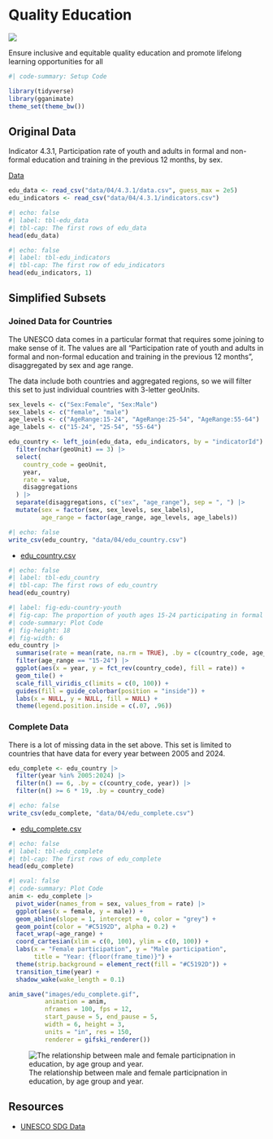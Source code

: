# Quality Education {#sec-sdg04}

![](images/icons/E-WEB-Goal-04.png){.sdg-icon}

::: {.tagline .sdg04}
Ensure inclusive and equitable quality education and promote lifelong learning opportunities for all 
:::

```r
#| code-summary: Setup Code

library(tidyverse)
library(gganimate)
theme_set(theme_bw())
```

## Original Data

Indicator 4.3.1, Participation rate of youth and adults in formal and non-formal education and training in the previous 12 months, by sex.

[Data](https://databrowser.uis.unesco.org/view#aths=&geoMode=countries&geoUnits=&timeMode=range&view=table&chartMode=multiple&chartHighlightSeries=&chartHighlightEnabled=true&indicatorPaths=UIS-SDG4Monitoring%3A0%3APRYA.12MO.AG15T24.F%2CUIS-SDG4Monitoring%3A0%3APRYA.12MO.AG15T24.M%2CUIS-SDG4Monitoring%3A0%3APRYA.12MO.AG25T54.F%2CUIS-SDG4Monitoring%3A0%3APRYA.12MO.AG25T54.M%2CUIS-SDG4Monitoring%3A0%3APRYA.12MO.AG55T64.F%2CUIS-SDG4Monitoring%3A0%3APRYA.12MO.AG55T64.M)

```r
edu_data <- read_csv("data/04/4.3.1/data.csv", guess_max = 2e5) 
edu_indicators <- read_csv("data/04/4.3.1/indicators.csv")
```


```r
#| echo: false
#| label: tbl-edu_data
#| tbl-cap: The first rows of edu_data
head(edu_data)
```

```r
#| echo: false
#| label: tbl-edu_indicators
#| tbl-cap: The first row of edu_indicators
head(edu_indicators, 1)
```

## Simplified Subsets

### Joined Data for Countries

The UNESCO data comes in a particular format that requires some joining to make sense of it. The values are all "Participation rate of youth and adults in formal and non-formal education and training in the previous 12 months", disaggregated by sex and age range.

The data include both countries and aggregated regions, so we will filter this set to just individual countries with 3-letter geoUnits.


```r
sex_levels <- c("Sex:Female", "Sex:Male")
sex_labels <- c("female", "male")
age_levels <- c("AgeRange:15-24", "AgeRange:25-54", "AgeRange:55-64")
age_labels <- c("15-24", "25-54", "55-64")

edu_country <- left_join(edu_data, edu_indicators, by = "indicatorId") |>
  filter(nchar(geoUnit) == 3) |>
  select(
    country_code = geoUnit,
    year,
    rate = value,
    disaggregations
  ) |>
  separate(disaggregations, c("sex", "age_range"), sep = ", ") |>
  mutate(sex = factor(sex, sex_levels, sex_labels),
         age_range = factor(age_range, age_levels, age_labels))
```

```r
#| echo: false
write_csv(edu_country, "data/04/edu_country.csv")
```

- [edu_country.csv](data/04/edu_country.csv){download=""}

```r
#| echo: false
#| label: tbl-edu_country
#| tbl-cap: The first rows of edu_country
head(edu_country)
```

```r
#| label: fig-edu-country-youth
#| fig-cap: The proportion of youth ages 15-24 participating in formal and non-formal education and training in the previous 12 months.
#| code-summary: Plot Code
#| fig-height: 18
#| fig-width: 6
edu_country |>
  summarise(rate = mean(rate, na.rm = TRUE), .by = c(country_code, age_range, year)) |>
  filter(age_range == "15-24") |>
  ggplot(aes(x = year, y = fct_rev(country_code), fill = rate)) +
  geom_tile() +
  scale_fill_viridis_c(limits = c(0, 100)) +
  guides(fill = guide_colorbar(position = "inside")) +
  labs(x = NULL, y = NULL, fill = NULL) +
  theme(legend.position.inside = c(.07, .96))
```


### Complete Data

There is a lot of missing data in the set above. This set is limited to countries that have data for every year between 2005 and 2024.

```r
edu_complete <- edu_country |>
  filter(year %in% 2005:2024) |>
  filter(n() == 6, .by = c(country_code, year)) |>
  filter(n() >= 6 * 19, .by = country_code)
```

```r
#| echo: false
write_csv(edu_complete, "data/04/edu_complete.csv")
```

- [edu_complete.csv](data/04/edu_complete.csv){download=""}

```r
#| echo: false
#| label: tbl-edu_complete
#| tbl-cap: The first rows of edu_complete
head(edu_complete)
```


```r
#| eval: false
#| code-summary: Plot Code
anim <- edu_complete |>
  pivot_wider(names_from = sex, values_from = rate) |>
  ggplot(aes(x = female, y = male)) +
  geom_abline(slope = 1, intercept = 0, color = "grey") +
  geom_point(color = "#C5192D", alpha = 0.2) +
  facet_wrap(~age_range) +
  coord_cartesian(xlim = c(0, 100), ylim = c(0, 100)) +
  labs(x = "Female participation", y = "Male participation",
       title = "Year: {floor(frame_time)}") +
  theme(strip.background = element_rect(fill = "#C5192D")) +
  transition_time(year) +
  shadow_wake(wake_length = 0.1)

anim_save("images/edu_complete.gif", 
          animation = anim,
          nframes = 100, fps = 12, 
          start_pause = 5, end_pause = 5, 
          width = 6, height = 3, 
          units = "in", res = 150,
          renderer = gifski_renderer())
```

![The relationship between male and female participnation in education, by age group and year.](images/edu_complete.gif){#fig-edu-complete}

## Resources

* [UNESCO SDG Data](https://uis.unesco.org/)
